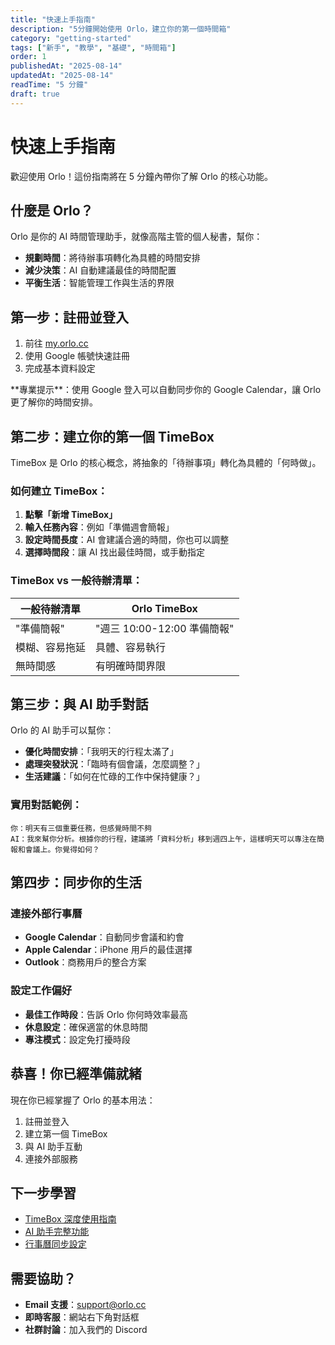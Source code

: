 ```yaml
---
title: "快速上手指南"
description: "5分鐘開始使用 Orlo，建立你的第一個時間箱"
category: "getting-started"
tags: ["新手", "教學", "基礎", "時間箱"]
order: 1
publishedAt: "2025-08-14"
updatedAt: "2025-08-14"
readTime: "5 分鐘"
draft: true
---
```


# 快速上手指南

歡迎使用 Orlo！這份指南將在 5 分鐘內帶你了解 Orlo 的核心功能。

## 什麼是 Orlo？

Orlo 是你的 AI 時間管理助手，就像高階主管的個人秘書，幫你：

- **規劃時間**：將待辦事項轉化為具體的時間安排
- **減少決策**：AI 自動建議最佳的時間配置
- **平衡生活**：智能管理工作與生活的界限

## 第一步：註冊並登入

1. 前往 [my.orlo.cc](https://my.orlo.cc)
2. 使用 Google 帳號快速註冊
3. 完成基本資料設定

<div className="bg-blue-50 border-l-4 border-blue-500 p-4 my-4">
**專業提示**：使用 Google 登入可以自動同步你的 Google Calendar，讓 Orlo 更了解你的時間安排。
</div>

## 第二步：建立你的第一個 TimeBox

TimeBox 是 Orlo 的核心概念，將抽象的「待辦事項」轉化為具體的「何時做」。

### 如何建立 TimeBox：

1. **點擊「新增 TimeBox」**
2. **輸入任務內容**：例如「準備週會簡報」
3. **設定時間長度**：AI 會建議合適的時間，你也可以調整
4. **選擇時間段**：讓 AI 找出最佳時間，或手動指定

### TimeBox vs 一般待辦清單：

| 一般待辦清單 | Orlo TimeBox |
|-------------|--------------|
| "準備簡報" | "週三 10:00-12:00 準備簡報" |
| 模糊、容易拖延 | 具體、容易執行 |
| 無時間感 | 有明確時間界限 |

## 第三步：與 AI 助手對話

Orlo 的 AI 助手可以幫你：

- **優化時間安排**：「我明天的行程太滿了」
- **處理突發狀況**：「臨時有個會議，怎麼調整？」
- **生活建議**：「如何在忙碌的工作中保持健康？」

### 實用對話範例：

```
你：明天有三個重要任務，但感覺時間不夠
AI：我來幫你分析。根據你的行程，建議將「資料分析」移到週四上午，這樣明天可以專注在簡報和會議上。你覺得如何？
```

## 第四步：同步你的生活

### 連接外部行事曆

- **Google Calendar**：自動同步會議和約會
- **Apple Calendar**：iPhone 用戶的最佳選擇
- **Outlook**：商務用戶的整合方案

### 設定工作偏好

- **最佳工作時段**：告訴 Orlo 你何時效率最高
- **休息設定**：確保適當的休息時間
- **專注模式**：設定免打擾時段

## 恭喜！你已經準備就緒

現在你已經掌握了 Orlo 的基本用法：

1. 註冊並登入
2. 建立第一個 TimeBox
3. 與 AI 助手互動
4. 連接外部服務

## 下一步學習

- [TimeBox 深度使用指南](/help/core-features/timebox-usage)
- [AI 助手完整功能](/help/core-features/ai-assistant)
- [行事曆同步設定](/help/getting-started/calendar-sync)

## 需要協助？

- **Email 支援**：support@orlo.cc
- **即時客服**：網站右下角對話框
- **社群討論**：加入我們的 Discord

